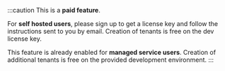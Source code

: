 
:::caution
This is a **paid feature**.

For **self hosted users**, please sign up to get a license key and follow the instructions sent to you by email. 
Creation of tenants is free on the dev license key.

This feature is already enabled for **managed service users**. Creation of additional tenants is free on the provided development environment.
:::
